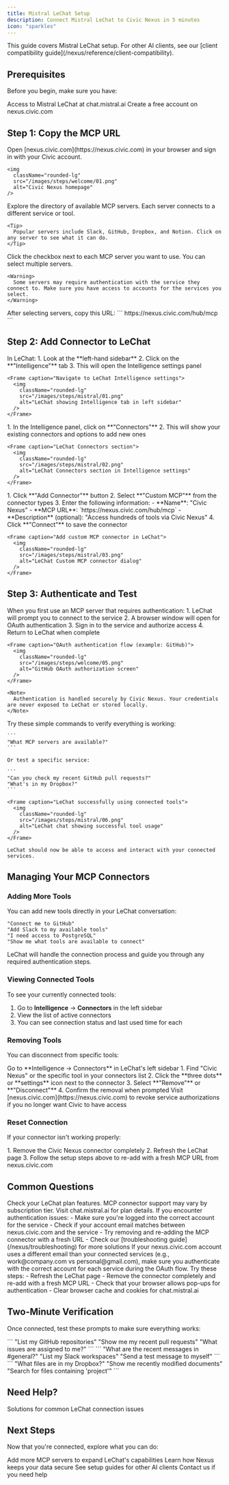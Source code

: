 ```yaml
---
title: Mistral LeChat Setup
description: Connect Mistral LeChat to Civic Nexus in 5 minutes
icon: "sparkles"
---
```


<Note>
  This guide covers Mistral LeChat setup. For other AI clients, see our [client compatibility guide](/nexus/reference/client-compatibility).
</Note>

## Prerequisites

Before you begin, make sure you have:

<CardGroup cols={2}>
  <Card title="Mistral LeChat" icon="robot" href="https://chat.mistral.ai">
    Access to Mistral LeChat at chat.mistral.ai
  </Card>
  <Card title="Civic Account" icon="user" href="https://nexus.civic.com">
    Create a free account on nexus.civic.com
  </Card>
</CardGroup>

## Step 1: Copy the MCP URL

<Steps>
  <Step title="Visit nexus.civic.com">
    Open [nexus.civic.com](https://nexus.civic.com) in your browser and sign in with your Civic account.

    <img
      className="rounded-lg"
      src="/images/steps/welcome/01.png"
      alt="Civic Nexus homepage"
    />
  </Step>

  <Step title="Browse available MCP servers">
    Explore the directory of available MCP servers. Each server connects to a different service or tool.

    <Tip>
      Popular servers include Slack, GitHub, Dropbox, and Notion. Click on any server to see what it can do.
    </Tip>
  </Step>

  <Step title="Select servers to connect">
    Click the checkbox next to each MCP server you want to use. You can select multiple servers.

    <Warning>
      Some servers may require authentication with the service they connect to. Make sure you have access to accounts for the services you select.
    </Warning>
  </Step>

  <Step title="Copy the MCP URL">
    After selecting servers, copy this URL:
    ```
    https://nexus.civic.com/hub/mcp
    ```

  </Step>
</Steps>

## Step 2: Add Connector to LeChat

<Steps>
  <Step title="Open LeChat Intelligence settings">
    In LeChat:
    1. Look at the **left-hand sidebar**
    2. Click on the **"Intelligence"** tab
    3. This will open the Intelligence settings panel

    <Frame caption="Navigate to LeChat Intelligence settings">
      <img
        className="rounded-lg"
        src="/images/steps/mistral/01.png"
        alt="LeChat showing Intelligence tab in left sidebar"
      />
    </Frame>
  </Step>

  <Step title="Access Connectors section">
    1. In the Intelligence panel, click on **"Connectors"**
    2. This will show your existing connectors and options to add new ones

    <Frame caption="LeChat Connectors section">
      <img
        className="rounded-lg"
        src="/images/steps/mistral/02.png"
        alt="LeChat Connectors section in Intelligence settings"
      />
    </Frame>
  </Step>

  <Step title="Add Custom MCP connector">
    1. Click **"Add Connector"** button
    2. Select **"Custom MCP"** from the connector types
    3. Enter the following information:
       - **Name**: "Civic Nexus"
       - **MCP URL**: `https://nexus.civic.com/hub/mcp`
       - **Description** (optional): "Access hundreds of tools via Civic Nexus"
    4. Click **"Connect"** to save the connector

    <Frame caption="Add custom MCP connector in LeChat">
      <img
        className="rounded-lg"
        src="/images/steps/mistral/03.png"
        alt="LeChat Custom MCP connector dialog"
      />
    </Frame>
  </Step>
</Steps>

## Step 3: Authenticate and Test

<Steps>
  <Step title="Complete authentication">
    When you first use an MCP server that requires authentication:
    1. LeChat will prompt you to connect to the service
    2. A browser window will open for OAuth authentication
    3. Sign in to the service and authorize access
    4. Return to LeChat when complete

    <Frame caption="OAuth authentication flow (example: GitHub)">
      <img
        className="rounded-lg"
        src="/images/steps/welcome/05.png"
        alt="GitHub OAuth authorization screen"
      />
    </Frame>

    <Note>
      Authentication is handled securely by Civic Nexus. Your credentials are never exposed to LeChat or stored locally.
    </Note>
  </Step>

  <Step title="Test your connection">
    Try these simple commands to verify everything is working:

    ```
    "What MCP servers are available?"
    ```

    Or test a specific service:

    ```
    "Can you check my recent GitHub pull requests?"
    "What's in my Dropbox?"
    ```

    <Frame caption="LeChat successfully using connected tools">
      <img
        className="rounded-lg"
        src="/images/steps/mistral/06.png"
        alt="LeChat chat showing successful tool usage"
      />
    </Frame>

    LeChat should now be able to access and interact with your connected services.
  </Step>
</Steps>

## Managing Your MCP Connectors

### Adding More Tools

You can add new tools directly in your LeChat conversation:

```
"Connect me to GitHub"
"Add Slack to my available tools"
"I need access to PostgreSQL"
"Show me what tools are available to connect"
```

LeChat will handle the connection process and guide you through any required authentication steps.

### Viewing Connected Tools

To see your currently connected tools:
1. Go to **Intelligence** → **Connectors** in the left sidebar
2. View the list of active connectors
3. You can see connection status and last used time for each

### Removing Tools

You can disconnect from specific tools:

<Steps>
  <Step title="Access connector settings">
    Go to **Intelligence → Connectors** in LeChat's left sidebar
  </Step>

  <Step title="Remove connector">
    1. Find "Civic Nexus" or the specific tool in your connectors list
    2. Click the **three dots** or **settings** icon next to the connector
    3. Select **"Remove"** or **"Disconnect"**
    4. Confirm the removal when prompted
  </Step>

  <Step title="Clean up authorizations (optional)">
    Visit [nexus.civic.com](https://nexus.civic.com) to revoke service authorizations if you no longer want Civic to have access
  </Step>
</Steps>

### Reset Connection

If your connector isn't working properly:

<Steps>
  <Step title="Complete reset">
    1. Remove the Civic Nexus connector completely
    2. Refresh the LeChat page
    3. Follow the setup steps above to re-add with a fresh MCP URL from nexus.civic.com
  </Step>
</Steps>

## Common Questions

<AccordionGroup>
  <Accordion title="Is MCP support available on all LeChat plans?">
    Check your LeChat plan features. MCP connector support may vary by subscription tier. Visit chat.mistral.ai for plan details.
  </Accordion>

  <Accordion title="What if authentication fails?">
    If you encounter authentication issues:
    - Make sure you're logged into the correct account for the service
    - Check if your account email matches between nexus.civic.com and the service
    - Try removing and re-adding the MCP connector with a fresh URL
    - Check our [troubleshooting guide](/nexus/troubleshooting) for more solutions
  </Accordion>

  <Accordion title="Can I use different email addresses?">
    If your nexus.civic.com account uses a different email than your connected services (e.g., work@company.com vs personal@gmail.com), make sure you authenticate with the correct account for each service during the OAuth flow.
  </Accordion>

  <Accordion title="My connector shows as disconnected">
    Try these steps:
    - Refresh the LeChat page
    - Remove the connector completely and re-add with a fresh MCP URL
    - Check that your browser allows pop-ups for authentication
    - Clear browser cache and cookies for chat.mistral.ai
  </Accordion>
</AccordionGroup>

## Two-Minute Verification

Once connected, test these prompts to make sure everything works:

<Tabs>
  <Tab title="If you selected GitHub">
    ```
    "List my GitHub repositories"
    "Show me my recent pull requests"
    "What issues are assigned to me?"
    ```
  </Tab>
  <Tab title="If you selected Slack">
    ```
    "What are the recent messages in #general?"
    "List my Slack workspaces"
    "Send a test message to myself"
    ```
  </Tab>
  <Tab title="If you selected Dropbox">
    ```
    "What files are in my Dropbox?"
    "Show me recently modified documents"
    "Search for files containing 'project'"
    ```
  </Tab>
</Tabs>

## Need Help?

<Card title="Troubleshooting Guide" icon="wrench" href="/nexus/troubleshooting">
  Solutions for common LeChat connection issues
</Card>

## Next Steps

Now that you're connected, explore what you can do:

<CardGroup cols={2}>
  <Card title="Browse More Servers" icon="server" href="/nexus/reference/servers">
    Add more MCP servers to expand LeChat's capabilities
  </Card>
  <Card title="Security Details" icon="shield-check" href="/nexus/reference/security">
    Learn how Nexus keeps your data secure
  </Card>
  <Card title="Client Compatibility" icon="table" href="/nexus/reference/client-compatibility">
    See setup guides for other AI clients
  </Card>
  <Card title="Get Support" icon="slack" href="https://join.slack.com/t/civic-developers/shared_invite/zt-37tv9fyo7-aDT43mUjOFQwdQFmfZLTRw">
    Contact us if you need help
  </Card>
</CardGroup>